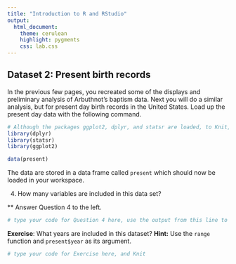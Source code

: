 ```yaml
---
title: "Introduction to R and RStudio"
output:
  html_document: 
    theme: cerulean 
    highlight: pygments
    css: lab.css
---
```


## Dataset 2: Present birth records

In the previous few pages, you recreated some of the displays and preliminary analysis of Arbuthnot's baptism data. Next you will do a similar analysis, but for present day birth records in the United States. Load up the present day data with the following command.

```r
# Although the packages ggplot2, dplyr, and statsr are loaded, to Knit, you must have the library functions in your .Rmd file. Don't erase this code block!
library(dplyr)
library(statsr)
library(ggplot2)
```

```r
data(present)
```

The data are stored in a data frame called `present` which should now be loaded in your workspace.

4. How many variables are included in this data set?

** Answer Question 4 to the left.

```r
# type your code for Question 4 here, use the output from this line to answer Question 4, and Knit

```

<div id="exercise">
**Exercise**: What years are included in this dataset? **Hint:** Use the `range` function and `present$year` as its argument.
</div>

```r
# type your code for Exercise here, and Knit

```

